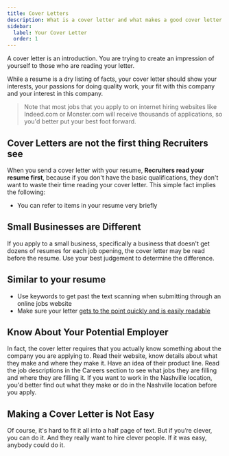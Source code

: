 ```yaml
---
title: Cover Letters
description: What is a cover letter and what makes a good cover letter
sidebar:
  label: Your Cover Letter
  order: 1
---
```


A cover letter is an introduction. You are trying to create an impression of yourself to those who are reading your letter. 

While a resume is a dry listing of facts, your cover letter should show your interests, your passions for doing quality work, your fit with this company and your interest in this company. 

> Note that most jobs that you apply to on internet hiring websites like Indeed.com or Monster.com will receive thousands of applications, so you'd better put your best foot forward.

## Cover Letters are not the first thing Recruiters see

When you send a cover letter with your resume, **Recruiters read your resume first**, because if you don't have the basic qualifications, they don't want to waste their time reading your cover letter. This simple fact implies the following:

- You can refer to items in your resume very briefly

## Small Businesses are Different

If you apply to a small business, specifically a business that doesn't get dozens of resumes for each job opening, the cover letter may be read before the resume. Use your best judgement to determine the difference.
 
## Similar to your resume
- Use keywords to get past the text scanning when submitting through an online jobs website
- Make sure your letter [gets to the point quickly and is easily readable](/common-ideas/recruiters-are-busy)

## Know About Your Potential Employer
In fact, the cover letter requires that you actually know something about the company you are applying to. Read their website, know details about what they make and where they make it. Have an idea of their product line. Read the job descriptions in the Careers section to see what jobs they are filling and where they are filling it. If you want to work in the Nashville location, you'd better find out what they make or do in the Nashville location before you apply.

## Making a Cover Letter is Not Easy
Of course, it's hard to fit it all into a half page of text. But if you’re clever, you can do it. And they really want to hire clever people. If it was easy, anybody could do it.


